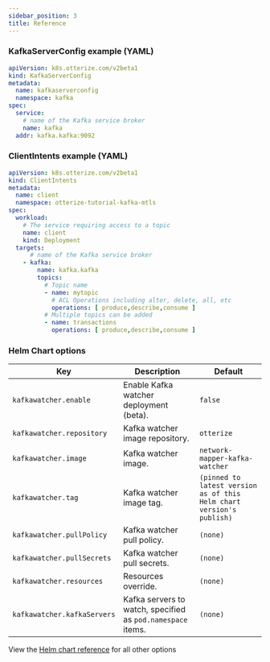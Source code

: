 ```yaml
---
sidebar_position: 3
title: Reference
---
```


### KafkaServerConfig example (YAML)

```yaml
apiVersion: k8s.otterize.com/v2beta1
kind: KafkaServerConfig
metadata:
  name: kafkaserverconfig
  namespace: kafka
spec:
  service:
    # name of the Kafka service broker
    name: kafka
  addr: kafka.kafka:9092
```

### ClientIntents example (YAML)

```yaml
apiVersion: k8s.otterize.com/v2beta1
kind: ClientIntents
metadata:
  name: client
  namespace: otterize-tutorial-kafka-mtls
spec:
  workload:
    # The service requiring access to a topic
    name: client
    kind: Deployment
  targets:
      # name of the Kafka service broker
    - kafka:
        name: kafka.kafka
        topics:
          # Topic name
          - name: mytopic
            # ACL Operations including alter, delete, all, etc
            operations: [ produce,describe,consume ]
          # Multiple topics can be added
          - name: transactions
            operations: [ produce,describe,consume ]
```

### Helm Chart options

| Key                         | Description                                                 | Default                        |
|-----------------------------|-------------------------------------------------------------|--------------------------------|
| `kafkawatcher.enable`       | Enable Kafka watcher deployment (beta).                     | `false`                        |
| `kafkawatcher.repository`   | Kafka watcher image repository.                             | `otterize`                     |
| `kafkawatcher.image`        | Kafka watcher image.                                        | `network-mapper-kafka-watcher` |
| `kafkawatcher.tag`          | Kafka watcher image tag.                                    | `(pinned to latest version as of this Helm chart version's publish)`                       |
| `kafkawatcher.pullPolicy`   | Kafka watcher pull policy.                                  | `(none)`                       |
| `kafkawatcher.pullSecrets`  | Kafka watcher pull secrets.                                 | `(none)`                       |
| `kafkawatcher.resources`    | Resources override.                                         | `(none)`                       |
| `kafkawatcher.kafkaServers` | Kafka servers to watch, specified as `pod.namespace` items. | `(none)`                       |

View the [Helm chart reference](/reference/otterize-chart) for all other options